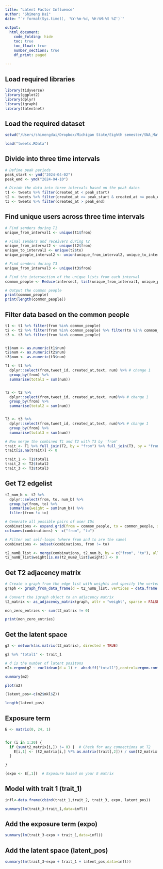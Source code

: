 ```yaml
---
title: "Latent Factor Influence"
author: "Shimeng Dai"
date: "`r format(Sys.time(), '%Y-%m-%d, %H:%M:%S %Z')`"
 
output: 
  html_document:
    code_folding: hide
    toc: true
    toc_float: true
    number_sections: true
    df_print: paged
    
---
```

## Load required libraries

```r
library(tidyverse)
library(ggplot2)
library(dplyr)
library(igraph)
library(latentnet)
```

## Load the required dataset

```r
setwd("/Users/shimengdai/Dropbox/Michigan State/Eighth semester/SNA_Materials/2024 SNA workshop/data")

load("tweets.RData")
```

## Divide into three time intervals

```r
# Define peak periods
peak_start <- ymd("2024-04-02")
peak_end <- ymd("2024-04-10")

# Divide the data into three intervals based on the peak dates
t1 <- tweets %>% filter(created_at < peak_start)
t2 <- tweets %>% filter(created_at >= peak_start & created_at <= peak_end)
t3 <- tweets %>% filter(created_at > peak_end)
```

## Find unique users across three time intervals

```r

# Find senders during T1 
unique_from_interval1 <- unique(t1$from)

# Final senders and receivers during T2
unique_from_interval2 <- unique(t2$from)
unique_to_interval2 <- unique(t2$to)
unique_people_interval2 <- union(unique_from_interval2, unique_to_interval2)

# Find senders during T3
unique_from_interval3 <- unique(t3$from)

# Find the intersection of the unique lists from each interval
common_people <- Reduce(intersect, list(unique_from_interval1, unique_people_interval2, unique_from_interval3))

# Output the common people
print(common_people)
print(length(common_people))

```
## Filter data based on the common people

```r
t1 <- t1 %>% filter(from %in% common_people) 
t2 <- t2 %>% filter(from %in% common_people) %>% filter(to %in% common_people)
t3 <- t3 %>% filter(from %in% common_people) 


t1$num <- as.numeric(t1$num)
t2$num <- as.numeric(t2$num)
t3$num <- as.numeric(t3$num)

T1 <- t1 %>%  
  dplyr::select(from,tweet_id, created_at,text, num) %>% # change 1
  group_by(from) %>% 
  summarise(total1 = sum(num)) 


T2 <- t2 %>%  
  dplyr::select(from,tweet_id, created_at,text, num)%>% # change 1
  group_by(from) %>% 
  summarise(total2 = sum(num))


T3 <- t3 %>%  
  dplyr::select(from,tweet_id, created_at,text, num)%>% # change 1
  group_by(from) %>% 
  summarise(total3 = sum(num))

# Now merge the combined T1 and T2 with T3 by 'from'
trait <- T1 %>% full_join(T2, by = "from") %>% full_join(T3, by = "from")
trait[is.na(trait)] <- 0

trait_1 <- T1$total1
trait_2 <- T2$total2
trait_3 <- T3$total3
```

## Get T2 edgelist

```r

t2_num_b <- t2 %>%
  dplyr::select(from, to, num_b) %>%
  group_by(from, to) %>%
  summarise(weight = sum(num_b)) %>%
  filter(from != to)

# Generate all possible pairs of user IDs
combinations <- expand.grid(from = common_people, to = common_people, stringsAsFactors = FALSE)
colnames(combinations) <- c("from", "to")

# Filter out self-loops (where from and to are the same)
combinations <- subset(combinations, from != to)

t2_numB_list <- merge(combinations, t2_num_b, by = c("from", "to"), all.x = TRUE)
t2_numB_list$weight[is.na(t2_numB_list$weight)] <- 0

```

## Get T2 adjacency matrix

```r

# Create a graph from the edge list with weights and specify the vertex set
graph <- graph_from_data_frame(d = t2_numB_list, vertices = data.frame(name = common_people), directed = TRUE)

# Convert the igraph object to an adjacency matrix
t2_matrix <- as_adjacency_matrix(graph, attr = "weight", sparse = FALSE)

non_zero_entries <- sum(t2_matrix != 0)

print(non_zero_entries)
```

## Get the latent space


```r

g2 <- network(as.matrix(t2_matrix), directed = TRUE)

g2 %v% "total1" <- trait_1

# d is the number of latent positons
m2<-ergmm(g2 ~ euclidean(d = 1) +  absdiff("total1"),control=ergmm.control(sample.size=5000,burnin=20000,interval=10,Z.delta=5))

summary(m2)

plot(m2)

```
```r
(latent_pos<-c(m2$mkl$Z))

length(latent_pos)

```

## Exposure term 

```r

E <- matrix(0, 24, 1) 


for (i in 1:20) {
  if (sum(t2_matrix[i,]) != 0) {  # Check for any connections at T2
    E[i,1] <- (t2_matrix[i,] %*% as.matrix(trait[,2])) / sum(t2_matrix[i,])
  }

}

(expo <- E[,1])  # Exposure based on your E matrix

```

## Model with trait 1 (trait_1)

```r

infl<-data.frame(cbind(trait_1,trait_2, trait_3, expo, latent_pos))

summary(lm(trait_3~trait_1,data=infl))

```

## Add the exposure term (expo)

```r
summary(lm(trait_3~expo + trait_1,data=infl))
```


## Add the latent space (latent_pos) 

```r
summary(lm(trait_3~expo + trait_1 + latent_pos,data=infl))
```
